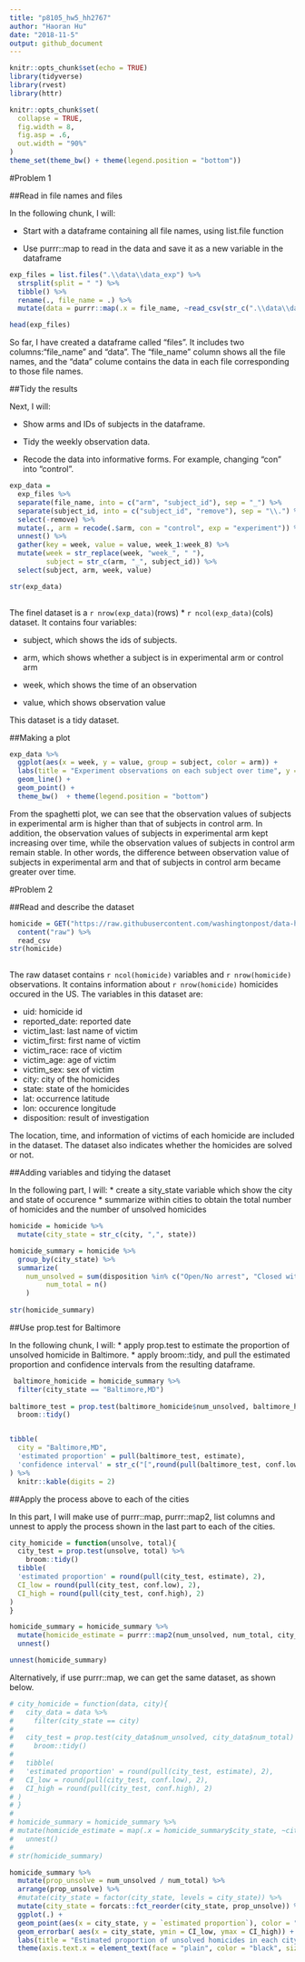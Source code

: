 ```yaml
---
title: "p8105_hw5_hh2767"
author: "Haoran Hu"
date: "2018-11-5"
output: github_document
---
```


```r
knitr::opts_chunk$set(echo = TRUE)
library(tidyverse)
library(rvest)
library(httr)

knitr::opts_chunk$set(
  collapse = TRUE,
  fig.width = 8,
  fig.asp = .6,
  out.width = "90%"
)
theme_set(theme_bw() + theme(legend.position = "bottom"))
```

#Problem 1

##Read in file names and files

In the following chunk, I will:

* Start with a dataframe containing all file names, using list.file function

* Use purrr::map to read in the data and save it as a new variable in the dataframe

```r
exp_files = list.files(".\\data\\data_exp") %>% 
  strsplit(split = " ") %>% 
  tibble() %>% 
  rename(., file_name = .) %>% 
  mutate(data = purrr::map(.x = file_name, ~read_csv(str_c(".\\data\\data_exp\\", .x)))) 

head(exp_files)
```

So far, I have created a dataframe called "files". It includes two columns:"file_name" and "data". The "file_name" column shows all the file names, and the "data" colume contains the data in each file corresponding to those file names. 

##Tidy the results

Next, I will:

* Show arms and IDs of subjects in the dataframe.

* Tidy the weekly observation data.

* Recode the data into informative forms. For example, changing "con" into "control".

```r
exp_data = 
  exp_files %>% 
  separate(file_name, into = c("arm", "subject_id"), sep = "_") %>% 
  separate(subject_id, into = c("subject_id", "remove"), sep = "\\.") %>% 
  select(-remove) %>% 
  mutate(., arm = recode(.$arm, con = "control", exp = "experiment")) %>% 
  unnest() %>% 
  gather(key = week, value = value, week_1:week_8) %>% 
  mutate(week = str_replace(week, "week_", " "),  
         subject = str_c(arm, "_", subject_id)) %>% 
  select(subject, arm, week, value)

str(exp_data)
  
```

The finel dataset is a `r nrow(exp_data)`(rows) * `r ncol(exp_data)`(cols) dataset. It contains four variables: 

* subject, which shows the ids of subjects. 

* arm, which shows whether a subject is in experimental arm or control arm

* week, which shows the time of an observation 

* value, which shows observation value

This dataset is a tidy dataset.

##Making a plot

```r
exp_data %>% 
  ggplot(aes(x = week, y = value, group = subject, color = arm)) + 
  labs(title = "Experiment observations on each subject over time", y = "Observation value") + 
  geom_line() +
  geom_point() +
  theme_bw()  + theme(legend.position = "bottom")

```

From the spaghetti plot, we can see that the observation values of subjects in experimental arm is higher than that of subjects in control arm. In addition, the observation values of subjects in experimental arm kept increasing over time, while the observation values of subjects in control arm remain stable. In other words, the difference between observation value of subjects in experimental arm and that of subjects in control arm became greater over time.

#Problem 2

##Read and describe the dataset

```r

homicide = GET("https://raw.githubusercontent.com/washingtonpost/data-homicides/master/homicide-data.csv") %>% 
  content("raw") %>% 
  read_csv
str(homicide)
  
```

The raw dataset contains `r ncol(homicide)` variables and `r nrow(homicide)` observations. It contains information about `r nrow(homicide)` homicides occured in the US. The variables in this dataset are:

* uid: homicide id
* reported_date: reported date
* victim_last: last name of victim
* victim_first: first name of victim
* victim_race: race of victim
* victim_age: age of victim
* victim_sex: sex of victim
* city: city of the homicides
* state: state of the homicides
* lat: occurrence latitude
* lon: occurence longitude
* disposition: result of investigation

The location, time, and information of victims of each homicide are included in the dataset. The dataset also indicates whether the homicides are solved or not.

##Adding variables and tidying the dataset

In the following part, I will:
* create a sity_state variable which show the city and state of occurence
* summarize within cities to obtain the total number of homicides and the number of unsolved homicides

```r
homicide = homicide %>% 
  mutate(city_state = str_c(city, ",", state))

homicide_summary = homicide %>% 
  group_by(city_state) %>% 
  summarize(
    num_unsolved = sum(disposition %in% c("Open/No arrest", "Closed without arrest")),
         num_total = n()
    )
  
str(homicide_summary)
```

##Use prop.test for Baltimore

In the following chunk, I will:
* apply prop.test to estimate the proportion of unsolved homicide in Baltimore.
* apply broom::tidy, and pull the estimated proportion and confidence intervals from the resulting dataframe.

```r
 baltimore_homicide = homicide_summary %>% 
  filter(city_state == "Baltimore,MD")
  
baltimore_test = prop.test(baltimore_homicide$num_unsolved, baltimore_homicide$num_total) %>% 
  broom::tidy() 


tibble(
  city = "Baltimore,MD",
  'estimated proportion' = pull(baltimore_test, estimate),
  'confidence interval' = str_c("[",round(pull(baltimore_test, conf.low), 2),", ", round(pull(baltimore_test, conf.high), 2), "]")
) %>% 
  knitr::kable(digits = 2)
```

##Apply the process above to each of the cities

In this part, I will make use of purrr::map, purrr::map2, list columns and unnest to apply the process shown in the last part to each of the cities.

```r
city_homicide = function(unsolve, total){
  city_test = prop.test(unsolve, total) %>% 
    broom::tidy()
  tibble(
  'estimated proportion' = round(pull(city_test, estimate), 2),
  CI_low = round(pull(city_test, conf.low), 2), 
  CI_high = round(pull(city_test, conf.high), 2)
)
}

homicide_summary = homicide_summary %>% 
  mutate(homicide_estimate = purrr::map2(num_unsolved, num_total, city_homicide)) %>% 
  unnest()

unnest(homicide_summary)
```

Alternatively, if use purrr::map, we can get the same dataset, as shown below.

```r
# city_homicide = function(data, city){
#   city_data = data %>%
#     filter(city_state == city)
#   
#   city_test = prop.test(city_data$num_unsolved, city_data$num_total) %>% 
#     broom::tidy()
#   
#   tibble(
#   'estimated proportion' = round(pull(city_test, estimate), 2),
#   CI_low = round(pull(city_test, conf.low), 2), 
#   CI_high = round(pull(city_test, conf.high), 2)
# )
# }
# 
# homicide_summary = homicide_summary %>% 
# mutate(homicide_estimate = map(.x = homicide_summary$city_state, ~city_homicide(data = homicide_summary, city = .x))) %>% 
#   unnest()
# 
# str(homicide_summary)
```

```r
homicide_summary %>% 
  mutate(prop_unsolve = num_unsolved / num_total) %>% 
  arrange(prop_unsolve) %>% 
  #mutate(city_state = factor(city_state, levels = city_state)) %>% 
  mutate(city_state = forcats::fct_reorder(city_state, prop_unsolve)) %>% 
  ggplot(.) +
  geom_point(aes(x = city_state, y = `estimated proportion`), color = "brown1") +
  geom_errorbar( aes(x = city_state, ymin = CI_low, ymax = CI_high)) +
  labs(title = "Estimated proportion of unsolved homicides in each city", x = "City") +
  theme(axis.text.x = element_text(face = "plain", color = "black", size = 6.5, angle = 90), legend.position = "null")
```

